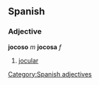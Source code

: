 == Spanish == 
=== Adjective === 
'''jocoso''' ''m'' '''jocosa''' ''f''
# [[jocular]] 
[[Category:Spanish adjectives]]